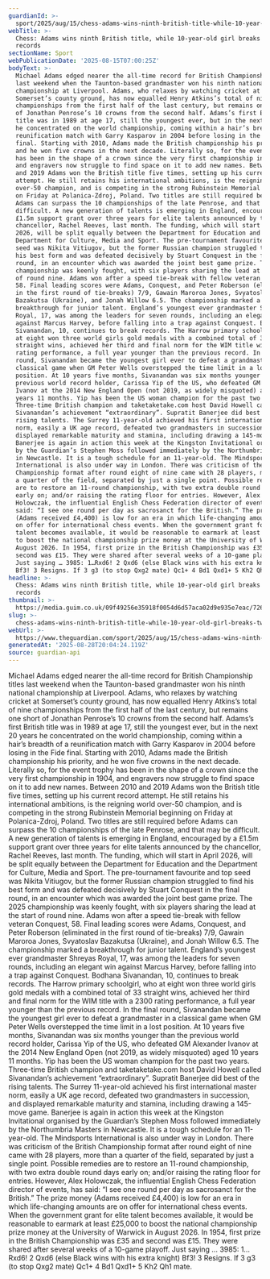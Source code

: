 ```yaml
---
guardianId: >-
  sport/2025/aug/15/chess-adams-wins-ninth-british-title-while-10-year-old-girl-breaks-two-world-records
webTitle: >-
  Chess: Adams wins ninth British title, while 10-year-old girl breaks two world
  records
sectionName: Sport
webPublicationDate: '2025-08-15T07:00:25Z'
bodyText: >-
  Michael Adams edged nearer the all-time record for British Championship titles
  last weekend when the Taunton-based grandmaster won his ninth national
  championship at Liverpool. Adams, who relaxes by watching cricket at
  Somerset’s county ground, has now equalled Henry Atkins’s total of nine
  championships from the first half of the last century, but remains one short
  of Jonathan Penrose’s 10 crowns from the second half. Adams’s first British
  title was in 1989 at age 17, still the youngest ever, but in the next 20 years
  he concentrated on the world championship, coming within a hair’s breadth of a
  reunification match with Garry Kasparov in 2004 before losing in the Fide
  final. Starting with 2010, Adams made the British championship his priority,
  and he won five crowns in the next decade. Literally so, for the event trophy
  has been in the shape of a crown since the very first championship in 1904,
  and engravers now struggle to find space on it to add new names. Between 2010
  and 2019 Adams won the British title five times, setting up his current record
  attempt. He still retains his international ambitions, is the reigning world
  over-50 champion, and is competing in the strong Rubinstein Memorial beginning
  on Friday at Polanica-Zdroj, Poland. Two titles are still required before
  Adams can surpass the 10 championships of the late Penrose, and that may be
  difficult. A new generation of talents is emerging in England, encouraged by a
  £1.5m support grant over three years for elite talents announced by the
  chancellor, Rachel Reeves, last month. The funding, which will start in April
  2026, will be split equally between the Department for Education and the
  Department for Culture, Media and Sport. The pre-tournament favourite and top
  seed was Nikita Vitiugov, but the former Russian champion struggled to find
  his best form and was defeated decisively by Stuart Conquest in the final
  round, in an encounter which was awarded the joint best game prize. The 2025
  championship was keenly fought, with six players sharing the lead at the start
  of round nine. Adams won after a speed tie-break with fellow veteran Conquest,
  58. Final leading scores were Adams, Conquest, and Peter Roberson (eliminated
  in the first round of tie-breaks) 7/9, Gawain Maroroa Jones, Svyatoslav
  Bazakutsa (Ukraine), and Jonah Willow 6.5. The championship marked a
  breakthrough for junior talent. England’s youngest ever grandmaster Shreyas
  Royal, 17, was among the leaders for seven rounds, including an elegant win
  against Marcus Harvey, before falling into a trap against Conquest. Bodhana
  Sivanandan, 10, continues to break records. The Harrow primary schoolgirl, who
  at eight won three world girls gold medals with a combined total of 33
  straight wins, achieved her third and final norm for the WIM title with a 2300
  rating performance, a full year younger than the previous record. In the final
  round, Sivanandan became the youngest girl ever to defeat a grandmaster in a
  classical game when GM Peter Wells overstepped the time limit in a lost
  position. At 10 years five months, Sivanandan was six months younger than the
  previous world record holder, Carissa Yip of the US, who defeated GM Alexander
  Ivanov at the 2014 New England Open (not 2019, as widely misquoted) aged 10
  years 11 months. Yip has been the US woman champion for the past two years.
  Three-time British champion and taketaketake.com host David Howell called
  Sivanandan’s achievement “extraordinary”. Supratit Banerjee did best of the
  rising talents. The Surrey 11-year-old achieved his first international master
  norm, easily a UK age record, defeated two grandmasters in succession, and
  displayed remarkable maturity and stamina, including drawing a 145-move game.
  Banerjee is again in action this week at the Kingston Invitational organised
  by the Guardian’s Stephen Moss followed immediately by the Northumbria Masters
  in Newcastle. It is a tough schedule for an 11-year-old. The Mindsports
  International is also under way in London. There was criticism of the British
  Championship format after round eight of nine came with 28 players, more than
  a quarter of the field, separated by just a single point. Possible remedies
  are to restore an 11-round championship, with two extra double round days
  early on; and/or raising the rating floor for entries. However, Alex
  Holowczak, the influential English Chess Federation director of events, has
  said: “I see one round per day as sacrosanct for the British.” The prize money
  (Adams received £4,400) is low for an era in which life-changing amounts are
  on offer for international chess events. When the government grant for elite
  talent becomes available, it would be reasonable to earmark at least £25,000
  to boost the national championship prize money at the University of Warwick in
  August 2026. In 1954, first prize in the British Championship was £35 and
  second was £15. They were shared after several weeks of a 10-game playoff.
  Just saying … 3985: 1…Rxd6! 2 Qxd6 (else Black wins with his extra knight)
  Bf3! 3 Resigns. If 3 g3 (to stop Qxg2 mate) Qc1+ 4 Bd1 Qxd1+ 5 Kh2 Qh1 mate.
headline: >-
  Chess: Adams wins ninth British title, while 10-year-old girl breaks two world
  records
thumbnail: >-
  https://media.guim.co.uk/09f49256e35918f0054d6d57aca02d9e935e7eac/726_0_6830_5464/500.jpg
slug: >-
  chess-adams-wins-ninth-british-title-while-10-year-old-girl-breaks-two-world-records
webUrl: >-
  https://www.theguardian.com/sport/2025/aug/15/chess-adams-wins-ninth-british-title-while-10-year-old-girl-breaks-two-world-records
generatedAt: '2025-08-28T20:04:24.119Z'
source: guardian-api
---
```

Michael Adams edged nearer the all-time record for British Championship titles last weekend when the Taunton-based grandmaster won his ninth national championship at Liverpool. Adams, who relaxes by watching cricket at Somerset’s county ground, has now equalled Henry Atkins’s total of nine championships from the first half of the last century, but remains one short of Jonathan Penrose’s 10 crowns from the second half. Adams’s first British title was in 1989 at age 17, still the youngest ever, but in the next 20 years he concentrated on the world championship, coming within a hair’s breadth of a reunification match with Garry Kasparov in 2004 before losing in the Fide final. Starting with 2010, Adams made the British championship his priority, and he won five crowns in the next decade. Literally so, for the event trophy has been in the shape of a crown since the very first championship in 1904, and engravers now struggle to find space on it to add new names. Between 2010 and 2019 Adams won the British title five times, setting up his current record attempt. He still retains his international ambitions, is the reigning world over-50 champion, and is competing in the strong Rubinstein Memorial beginning on Friday at Polanica-Zdroj, Poland. Two titles are still required before Adams can surpass the 10 championships of the late Penrose, and that may be difficult. A new generation of talents is emerging in England, encouraged by a £1.5m support grant over three years for elite talents announced by the chancellor, Rachel Reeves, last month. The funding, which will start in April 2026, will be split equally between the Department for Education and the Department for Culture, Media and Sport. The pre-tournament favourite and top seed was Nikita Vitiugov, but the former Russian champion struggled to find his best form and was defeated decisively by Stuart Conquest in the final round, in an encounter which was awarded the joint best game prize. The 2025 championship was keenly fought, with six players sharing the lead at the start of round nine. Adams won after a speed tie-break with fellow veteran Conquest, 58. Final leading scores were Adams, Conquest, and Peter Roberson (eliminated in the first round of tie-breaks) 7/9, Gawain Maroroa Jones, Svyatoslav Bazakutsa (Ukraine), and Jonah Willow 6.5. The championship marked a breakthrough for junior talent. England’s youngest ever grandmaster Shreyas Royal, 17, was among the leaders for seven rounds, including an elegant win against Marcus Harvey, before falling into a trap against Conquest. Bodhana Sivanandan, 10, continues to break records. The Harrow primary schoolgirl, who at eight won three world girls gold medals with a combined total of 33 straight wins, achieved her third and final norm for the WIM title with a 2300 rating performance, a full year younger than the previous record. In the final round, Sivanandan became the youngest girl ever to defeat a grandmaster in a classical game when GM Peter Wells overstepped the time limit in a lost position. At 10 years five months, Sivanandan was six months younger than the previous world record holder, Carissa Yip of the US, who defeated GM Alexander Ivanov at the 2014 New England Open (not 2019, as widely misquoted) aged 10 years 11 months. Yip has been the US woman champion for the past two years. Three-time British champion and taketaketake.com host David Howell called Sivanandan’s achievement “extraordinary”. Supratit Banerjee did best of the rising talents. The Surrey 11-year-old achieved his first international master norm, easily a UK age record, defeated two grandmasters in succession, and displayed remarkable maturity and stamina, including drawing a 145-move game. Banerjee is again in action this week at the Kingston Invitational organised by the Guardian’s Stephen Moss followed immediately by the Northumbria Masters in Newcastle. It is a tough schedule for an 11-year-old. The Mindsports International is also under way in London. There was criticism of the British Championship format after round eight of nine came with 28 players, more than a quarter of the field, separated by just a single point. Possible remedies are to restore an 11-round championship, with two extra double round days early on; and/or raising the rating floor for entries. However, Alex Holowczak, the influential English Chess Federation director of events, has said: “I see one round per day as sacrosanct for the British.” The prize money (Adams received £4,400) is low for an era in which life-changing amounts are on offer for international chess events. When the government grant for elite talent becomes available, it would be reasonable to earmark at least £25,000 to boost the national championship prize money at the University of Warwick in August 2026. In 1954, first prize in the British Championship was £35 and second was £15. They were shared after several weeks of a 10-game playoff. Just saying … 3985: 1…Rxd6! 2 Qxd6 (else Black wins with his extra knight) Bf3! 3 Resigns. If 3 g3 (to stop Qxg2 mate) Qc1+ 4 Bd1 Qxd1+ 5 Kh2 Qh1 mate.
